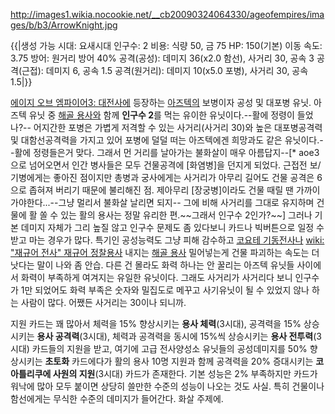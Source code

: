 http://images1.wikia.nocookie.net/__cb20090324064330/ageofempires/images/b/b3/ArrowKnight.jpg

{{|생성 가능 시대: 요새시대
인구수: 2
비용: 식량 50, 금 75
HP: 150(기본)
이동 속도: 3.75
방어: 원거리 방어 40%
공격(공성): 데미지 36(x2.0 함선), 사거리 30, 공속 3
공격(근접): 데미지 6, 공속 1.5
공격(원거리): 데미지 10(x5.0 포병), 사거리 30, 공속 1.5|}}

[[에이지 오브 엠파이어3: 대전사]]에 등장하는 [[아즈텍]]의 보병이자 공성 및 대포병 유닛. 아즈텍 유닛 중 [[해골 용사]]와 함께 '''인구수 2'''를 먹는 유이한 유닛이다.--활에 정령이 들었나?-- 어지간한 포병은 가볍게 저격할 수 있는 사거리(사거리 30)와 높은 대포병공격력 및 대함선공격력을 가지고 있어 포병에 덜덜 떠는 아즈텍에겐 희망과도 같은 유닛이다.--활에 정령들은거 맞다. 그래서 먼 거리를 날아가는 불화살이 매우 아름답지--[* aoe3으로 넘어오면서 인간 병사들은 모두 건물공격에 [화염병]을 던지게 되었다. 근접전 보/기병에게는 좋아진 점이지만 총병과 궁사에게는 사거리가 아무리 길어도 건물 공격은 6으로 좁혀져 버리기 때문에 불리해진 점. 제아무리 [장궁병]이라도 건물 때릴 땐 가까이 가야한다...--그냥 멀리서 불화살 날리면 되지-- 그에 비해 사거리를 그대로 유지하며 건물에 활 쏠 수 있는 활의 용사는 정말 유리한 편.~~그래서 인구수 2인가?~~] 그러나 기본 데미지 자체가 그리 높질 않고 인구수 문제도 좀 있다보니 카드나 빅버튼으로 일정 수 받고 마는 경우가 많다. 특기인 공성능력도 그냥 피해 감수하고 [[코요테 기동전사]]나 [[wiki: "재규어 전사" 재규어 정찰용사]] 내지는 [[해골 용사]] 밀어넣는게 건물 파괴하는 속도는 더 낫다는 말이 나와 좀 안습. 다른 건 몰라도 화력 하나는 안 꿀리는 아즈텍 유닛들 사이에서 화력이 부족하게 여겨지는 유일한 유닛이다. 그래도 사거리가 사거리다 보니 인구수가 1만 되었어도 화력 부족은 숫자와 밀집도로 메꾸고 사기유닛이 될 수 있었지 않나 하는 사람이 많다. 어쨌든 사거리는 30이나 되니까.

지원 카드는 꽤 많아서 체력을 15% 향상시키는 '''용사 체력'''(3시대), 공격력을 15% 상승시키는 '''용사 공격력'''(3시대), 체력과 공격력을 동시에 15%씩 상승시키는 '''용사 전투력'''(3시대) 카드들의 지원을 받고, 여기에 고급 전사양성소 유닛들의 공성데미지를 50% 향상시키는 '''초토화''' 카드에다가 활의 용사 10명 지원과 함께 공격력을 20% 증대시키는 '''코아틀리쿠에 사원의 지원'''(3시대) 카드가 존재한다. 기본 성능은 2% 부족하지만 카드가 워낙에 많아 모두 붙이면 상당히 쓸만한 수준의 성능이 나오는 것도 사실. 특히 건물이나 함선에게는 무식한 수준의 데미지가 들어간다. 화살 주제에.
